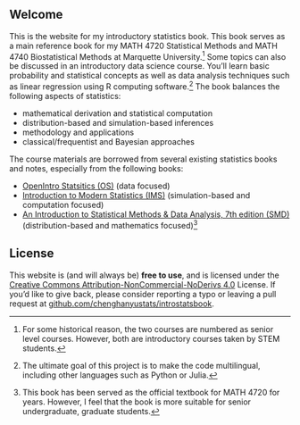 ## Welcome {.unnumbered}

This is the website for my introductory statistics book. This book serves as a main reference book for my MATH 4720 Statistical Methods and MATH 4740 Biostatistical Methods at Marquette University.[^index-1] Some topics can also be discussed in an introductory data science course. You'll learn basic probability and statistical concepts as well as data analysis techniques such as linear regression using R computing software.[^index-2] The book balances the following aspects of statistics:

[^index-1]: For some historical reason, the two courses are numbered as senior level courses. However, both are introductory courses taken by STEM students.

[^index-2]: The ultimate goal of this project is to make the code multilingual, including other languages such as Python or Julia.


-   mathematical derivation and statistical computation
-   distribution-based and simulation-based inferences
-   methodology and applications
-   classical/frequentist and Bayesian approaches

The course materials are borrowed from several existing statistics books and notes, especially from the following books:

- [OpenIntro Statsitics (OS)](https://www.openintro.org/book/os/) (data focused)
- [Introduction to Modern Statistics (IMS)](https://openintro-ims.netlify.app/) (simulation-based and computation focused)
- [An Introduction to Statistical Methods & Data Analysis, 7th edition (SMD)](https://www.filepicker.io/api/file/GdeoWEcATWi1pXV1DlPe) (distribution-based and mathematics focused)[^index-3]



[^index-3]: This book has been served as the official textbook for MATH 4720 for years. However, I feel that the book is more suitable for senior undergraduate, graduate students.


## License

This website is (and will always be) **free to use**, and is licensed under the [Creative Commons Attribution-NonCommercial-NoDerivs 4.0](https://creativecommons.org/licenses/by-nc-nd/4.0/) License. If you'd like to give back, please consider reporting a typo or leaving a pull request at [github.com/chenghanyustats/introstatsbook](https://github.com/chenghanyustats/introstatsbook).
